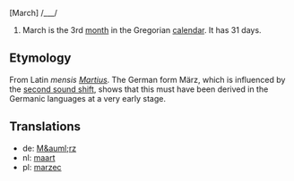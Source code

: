[March] /___/

#March is the 3rd [[month]] in the Gregorian [[calendar]]. It has 31 days.

==Etymology==
From Latin ''mensis [[Martius]]''. The German form M&auml;rz, which is influenced by the [[second sound shift]], shows that this must have been derived in the Germanic languages at a very early stage.

==Translations==
*de: [[M&auml;rz]]
*nl: [[maart]]
*pl: [[marzec]]